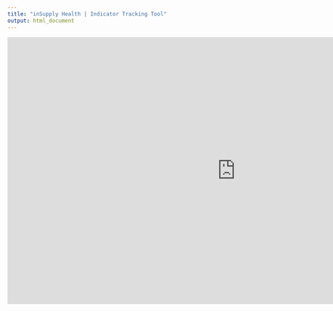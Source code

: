 ```yaml
---
title: "inSupply Health | Indicator Tracking Tool"
output: html_document
---
```


<style type="text/css">
.title {
  display: none;
}

#getting-started img {
  margin-right: 10px;
}

</style>

<div class="row" style="padding-top: 0px;">

<iframe width="1024" height="600" src="https://app.powerbi.com/view?r=eyJrIjoiOWY5YWI3OTQtNTFiNi00ZDNhLTk4MTktNTY5MjQ0NWMzNGExIiwidCI6IjQ4M2Q3NmI3LWVlMzQtNDJjMC05ZDY5LWQ1NzI2NjNhZTc1ZSJ9" frameborder="0" allowFullScreen="true"></iframe>


</div>

